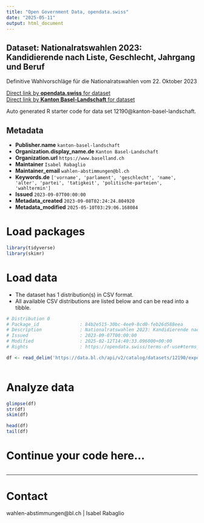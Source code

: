 ```yaml
---
title: "Open Government Data, opendata.swiss"
date: "2025-05-11"
output: html_document
---
```


## Dataset: Nationalratswahlen 2023: Kandidierende nach Liste, Geschlecht, Jahrgang und Beruf

Definitive Wahlvorschläge für die Nationalratswahlen vom 22. Oktober 2023

[Direct link by **opendata.swiss** for dataset](https://opendata.swiss/de/dataset/nationalratswahlen-2023-kandidierende-nach-liste-geschlecht-jahrgang-und-beruf)<br>
[Direct link by **Kanton Basel-Landschaft** for dataset](https://data.bl.ch/explore/dataset/12190/)

Auto generated R starter code for data set 12190@kanton-basel-landschaft.

## Metadata

- **Publisher.name** `kanton-basel-landschaft`
- **Organization.display_name.de** `Kanton Basel-Landschaft`
- **Organization.url** `https://www.baselland.ch`
- **Maintainer** `Isabel Rabaglio`
- **Maintainer_email** `wahlen-abstimmungen@bl.ch`
- **Keywords.de** `['vorname', 'parlament', 'geschlecht', 'name', 'alter', 'partei', 'tatigkeit', 'politische-parteien', 'wahltermin']`
- **Issued** `2023-09-07T00:00:00`
- **Metadata_created** `2023-09-08T02:24:24.804920`
- **Metadata_modified** `2025-05-10T03:29:06.168084`


# Load packages

```r

library(tidyverse)
library(skimr)

```

# Load data

-   The dataset has 1 distribution(s) in CSV format.
-   All available CSV distributions are listed below and can be read into a tibble.

```r

# Distribution 0
# Package_id               : 84b2e515-30bc-4ee9-8cd0-feb26d588eea
# Description              : Nationalratswahlen 2023: Kandidierende nach Liste, Geschlecht, Jahrgang und Beruf (csv)
# Issued                   : 2023-09-07T00:00:00
# Modified                 : 2025-02-12T14:40:33.096000+00:00
# Rights                   : https://opendata.swiss/terms-of-use#terms_by

df <- read_delim('https://data.bl.ch/api/v2/catalog/datasets/12190/exports/csv?use_labels=true')



```

# Analyze data

```r

glimpse(df)
str(df)
skim(df)

head(df)
tail(df)

```

# Continue your code here...

```r

```

------------------------------------------------------------------------

# Contact

wahlen-abstimmungen@bl.ch | Isabel Rabaglio
